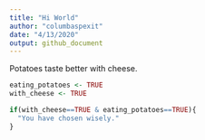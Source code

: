 ```yaml
---
title: "Hi World"
author: "columbaspexit"
date: "4/13/2020"
output: github_document
---
```


Potatoes taste better with cheese.

```r
eating_potatoes <- TRUE
with_cheese <- TRUE

if(with_cheese==TRUE & eating_potatoes==TRUE){
  "You have chosen wisely."
} 
```

